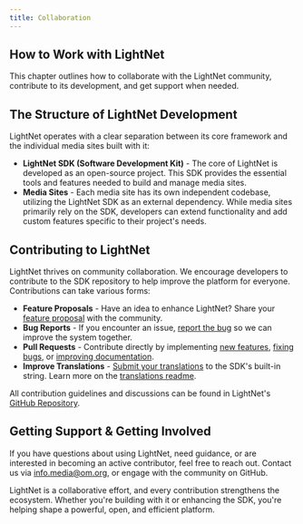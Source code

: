 ```yaml
---
title: Collaboration
---
```


## How to Work with LightNet

This chapter outlines how to collaborate with the LightNet community, contribute to its development, and get support when needed.

## The Structure of LightNet Development

LightNet operates with a clear separation between its core framework and the individual media sites built with it:

- **LightNet SDK (Software Development Kit)** - The core of LightNet is developed as an open-source project. This SDK provides the essential tools and features needed to build and manage media sites.
- **Media Sites** - Each media site has its own independent codebase, utilizing the LightNet SDK as an external dependency. While media sites primarily rely on the SDK, developers can extend functionality and add custom features specific to their project's needs.

## Contributing to LightNet

LightNet thrives on community collaboration. We encourage developers to contribute to the SDK repository to help improve the platform for everyone. Contributions can take various forms:

- **Feature Proposals** - Have an idea to enhance LightNet? Share your [feature proposal](https://github.com/LightNetDev/LightNet/issues/new?template=---02-feature-proposal.yml) with the community.
- **Bug Reports** - If you encounter an issue, [report the bug](https://github.com/LightNetDev/LightNet/issues/new?template=---01-bug-report.yml) so we can improve the system together.
- **Pull Requests** - Contribute directly by implementing [new features](https://github.com/LightNetDev/LightNet/issues?q=is%3Aissue%20state%3Aopen%20label%3Aenhancement), [fixing bugs](https://github.com/LightNetDev/LightNet/issues?q=is%3Aissue%20state%3Aopen%20label%3Abug), or [improving documentation](https://github.com/LightNetDev/LightNet-Docs).
- **Improve Translations** - [Submit your translations](https://github.com/LightNetDev/LightNet/issues/new?template=---03-translations-update.yml) to the SDK's built-in string. Learn more on the [translations readme](https://github.com/LightNetDev/LightNet/tree/main/packages/lightnet/src/i18n/translations).

All contribution guidelines and discussions can be found in LightNet's [GitHub Repository](https://github.com/LightNetDev/LightNet/blob/main/CONTRIBUTING.md).

## Getting Support & Getting Involved

If you have questions about using LightNet, need guidance, or are interested in becoming an active contributor, feel free to reach out. Contact us via info.media@om.org, or engage with the community on GitHub.

LightNet is a collaborative effort, and every contribution strengthens the ecosystem. Whether you're building with it or enhancing the SDK, you're helping shape a powerful, open, and efficient platform.